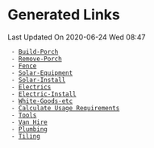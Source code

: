 = Generated Links =
<div class=date-stamp>Last Updated On 2020-06-24 Wed 08:47</div>
  - [[Build-Porch]]
  - [[Remove-Porch]]
  - [[Fence]]
  - [[Solar-Equipment]]
  - [[Solar-Install]]
  - [[Electrics]]
  - [[Electric-Install]]
  - [[White-Goods-etc]]
  - [[Calculate Usage Requirements]]
  - [[Tools]]
  - [[Van Hire]]
  - [[Plumbing]]
  - [[Tiling]]
